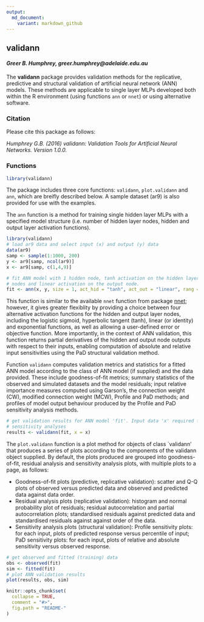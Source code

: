 ```yaml
---
output:
  md_document:
    variant: markdown_github
---
```


## validann

#### *Greer B. Humphrey, greer.humphrey@adelaide.edu.au*

The **validann** package provides validation methods for the replicative, predictive and structural validation of artificial neural network (ANN) models. These methods are applicable to single layer MLPs developed both within the R environment (using functions `ann` or `nnet`) or using alternative software.


### Citation

Please cite this package as follows:

*Humphrey G.B. (2016) validann: Validation Tools for Artificial Neural Networks. Version 1.0.0.*

### Functions

```r
library(validann)
```

The package includes three core functions: `validann`, `plot.validann` and `ann`, which are breifly described below. A sample dataset (ar9) is also provided for use with the examples.
 
The `ann` function is a method for training single hidden layer MLPs with a specified model structure (i.e. number of hidden layer nodes, hidden and output layer activation functions). 

```r
library(validann)
# load ar9 data and select input (x) and output (y) data
data(ar9)
samp <- sample(1:1000, 200)
y <- ar9[samp, ncol(ar9)]
x <- ar9[samp, c(1,4,9)]

# fit ANN model with 1 hidden node, tanh activation on the hidden layer
# nodes and linear activation on the output node.
fit <- ann(x, y, size = 1, act_hid = "tanh", act_out = "linear", rang = 0.1)
```

This function is similar to the available `nnet` function from package [nnet](https://cran.r-project.org/web/packages/nnet/index.html); however, it gives greater flexiblity by providing a choice between four alternative activation functions for the hidden and output layer nodes, including the logistic sigmoid, hyperbolic tangent (tanh), linear (or identity) and exponential functions, as well as allowing a user-defined error or objective function. More importantly, in the context of ANN validation, this function returns partial derivatives of the hidden and output node outputs with respect to their inputs, enabling computation of absolute and relative input sensitivities using the PaD structural validation method.

Function `validann` computes validation metrics and statistics for a fitted ANN model according to the class of ANN model (if supplied) and the data provided. These include goodness-of-fit metrics; summary statistics of the observed and simulated datasets and the model residuals; input relative importance measures computed using Garson's, the connection weight (CW), modified connection weight (MCW), Profile and PaD methods; and profiles of model output behaviour produced by the Profile and PaD sensitivity analysis methods.

```r
# get validation results for ANN model 'fit'. Input data 'x' required for 
# sensitivity analyses
results <- validann(fit, x = x)
```

The `plot.validann` function is a plot method for objects of class `validann' that produces a series of plots according to the components of the validann object supplied. By default, the plots produced are grouped into goodness-of-fit, residual analysis and sensitivity analysis plots, with multiple plots to a page, as follows:

-   Goodness-of-fit plots (predictive, replicative validation): scatter and Q-Q plots of observed versus predicted data and observed and predicted data against data order.
-   Residual analysis plots (replicative validation): histogram and normal probability plot of residuals; residual autocorrelation and partial autocorrelation plots; standardised residuals against predicted data and standardised residuals against against order of the data.
-   Sensitivity analysis plots (structural validation): Profile sensitivity plots: for each input, plots of predicted response versus percentile of input; PaD sensitivity plots: for each input, plots of relative and absolute sensitivity versus observed response.

```r
# get observed and fitted (training) data
obs <- observed(fit)
sim <- fitted(fit)
# plot ANN validation results
plot(results, obs, sim)
```

```r
knitr::opts_chunk$set(
  collapse = TRUE,
  comment = "#>",
  fig.path = "README-"
)
```
